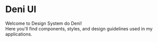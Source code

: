 

<Meta title="Home" />

# Deni UI

Welcome to Design System do Deni!\
Here you'll find components, styles, and design guidelines used in my applications.